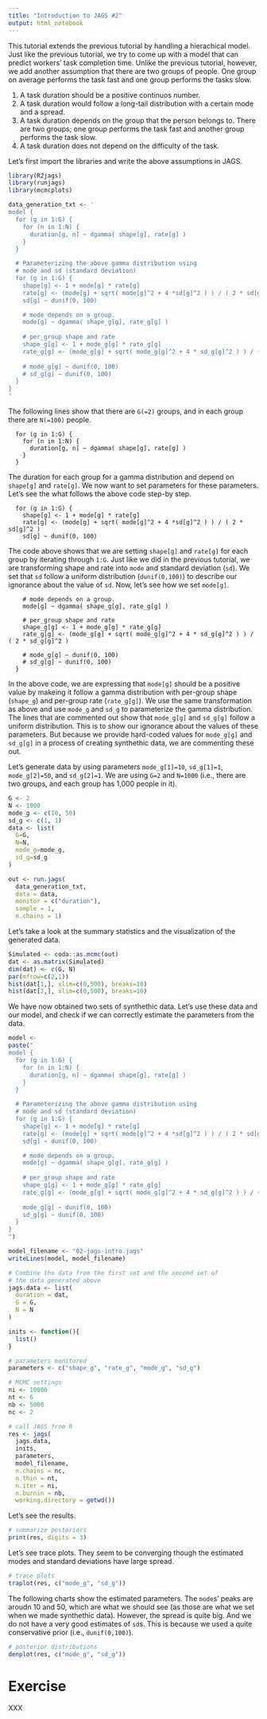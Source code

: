 ```yaml
---
title: "Introduction to JAGS #2"
output: html_notebook
---
```


This tutorial extends the previous tutorial by handling a hierachical model. Just like the previous tutorial, we try to come up with a model that can predict workers' task completion time. Unlike the previous tutorial, however, we add another assumption that there are two groups of people. One group on average performs the task fast and one group performs the tasks slow.

1. A task duration should be a positive continuos number.
2. A task duration would follow a long-tail distribution with a certain mode and a spread.
3. A task duration depends on the group that the person belongs to. There are two groups; one group performs the task fast and another group performs the task slow.
4. A task duration does not depend on the difficulty of the task.

Let's first import the libraries and write the above assumptions in JAGS.
```r
library(R2jags)
library(runjags)
library(mcmcplots)

data_generation_txt <- '
model {
  for (g in 1:G) {
    for (n in 1:N) {
      duration[g, n] ~ dgamma( shape[g], rate[g] )
    }
  }

  # Parameterizing the above gamma distribution using
  # mode and sd (standard deviation)
  for (g in 1:G) {
    shape[g] <- 1 + mode[g] * rate[g]
    rate[g] <- (mode[g] + sqrt( mode[g]^2 + 4 *sd[g]^2 ) ) / ( 2 * sd[g]^2 )
    sd[g] ~ dunif(0, 100)

    # mode depends on a group.
    mode[g] ~ dgamma( shape_g[g], rate_g[g] )
  
    # per_group shape and rate
    shape_g[g] <- 1 + mode_g[g] * rate_g[g]
    rate_g[g] <- (mode_g[g] + sqrt( mode_g[g]^2 + 4 * sd_g[g]^2 ) ) / ( 2 * sd_g[g]^2 )
  
    # mode_g[g] ~ dunif(0, 100)
    # sd_g[g] ~ dunif(0, 100)
  }
}
'
```

The following lines show that there are `G(=2)` groups, and in each group there are `N(=100)` people. 
```{}
  for (g in 1:G) {
    for (n in 1:N) {
      duration[g, n] ~ dgamma( shape[g], rate[g] )
    }
  }
```

The duration for each group for a gamma distribution and depend on `shape[g]` and `rate[g]`. We now want to set parameters for these parameters. Let's see the what follows the above code step-by step.
```{}
  for (g in 1:G) {
    shape[g] <- 1 + mode[g] * rate[g]
    rate[g] <- (mode[g] + sqrt( mode[g]^2 + 4 *sd[g]^2 ) ) / ( 2 * sd[g]^2 )
    sd[g] ~ dunif(0, 100)
```

The code above shows that we are setting `shape[g]` and `rate[g]` for each group by iterating through `1:G`. Just like we did in the previous tutorial, we are transforming shape and rate into `mode` and standard deviation (`sd`). We set that `sd` follow a uniform distribution (`dunif(0,100)`) to describe our ignorance about the value of `sd`. Now, let's see how we set `mode[g]`.
```{}
    # mode depends on a group.
    mode[g] ~ dgamma( shape_g[g], rate_g[g] )
  
    # per_group shape and rate
    shape_g[g] <- 1 + mode_g[g] * rate_g[g]
    rate_g[g] <- (mode_g[g] + sqrt( mode_g[g]^2 + 4 * sd_g[g]^2 ) ) / ( 2 * sd_g[g]^2 )
  
    # mode_g[g] ~ dunif(0, 100)
    # sd_g[g] ~ dunif(0, 100)
  }
```

In the above code, we are expressing that `mode[g]` should be a positive value by makeing it follow a gamma distribution with per-group shape (`shape_g`) and per-group rate (`rate_g[g]`). We use the same transformation as above and use `mode_g` and `sd_g` to parameterize the gamma distribution. The lines that are commented out show that `mode_g[g]` and `sd_g[g]` follow a uniform distribution. This is to show our ignorance about the values of these parameters. But because we provide hard-coded values for `mode_g[g]` and `sd_g[g]` in a process of creating synthethic data, we are commenting these out.

Let's generate data by using parameters `mode_g[1]=10`, `sd_g[1]=1`, `mode_g[2]=50`, and `sd_g[2]=1`. We are using `G=2` and `N=1000` (i.e., there are two groups, and each group has 1,000 people in it).
```r
G <- 2
N <- 1000
mode_g <- c(10, 50)
sd_g <- c(1, 1)
data <- list(
  G=G,
  N=N,
  mode_g=mode_g,
  sd_g=sd_g
)

out <- run.jags(
  data_generation_txt, 
  data = data,
  monitor = c("duration"),
  sample = 1,
  n.chains = 1)

```

Let's take a look at the summary statistics and the visualization of the generated data.

```r
Simulated <- coda::as.mcmc(out)
dat <- as.matrix(Simulated)
dim(dat) <- c(G, N)
par(mfrow=c(2,1))
hist(dat[1,], xlim=c(0,500), breaks=10)
hist(dat[2,], xlim=c(0,500), breaks=10)

```

We have now obtained two sets of synthethic data. Let's use these data and our model, and check if we can correctly estimate the parameters from the data. 

```r
model <- 
paste("
model {
  for (g in 1:G) {
    for (n in 1:N) {
      duration[g, n] ~ dgamma( shape[g], rate[g] )
    }
  }

  # Parameterizing the above gamma distribution using
  # mode and sd (standard deviation)
  for (g in 1:G) {
    shape[g] <- 1 + mode[g] * rate[g]
    rate[g] <- (mode[g] + sqrt( mode[g]^2 + 4 *sd[g]^2 ) ) / ( 2 * sd[g]^2 )
    sd[g] ~ dunif(0, 100)

    # mode depends on a group.
    mode[g] ~ dgamma( shape_g[g], rate_g[g] )
  
    # per_group shape and rate
    shape_g[g] <- 1 + mode_g[g] * rate_g[g]
    rate_g[g] <- (mode_g[g] + sqrt( mode_g[g]^2 + 4 * sd_g[g]^2 ) ) / ( 2 * sd_g[g]^2 )
  
    mode_g[g] ~ dunif(0, 100)
    sd_g[g] ~ dunif(0, 100)
  }
}
")

model_filename <- "02-jags-intro.jags"
writeLines(model, model_filename)

# Combine the data from the first set and the second set of 
# the data generated above
jags.data <- list(
  duration = dat,
  G = G,
  N = N
)

inits <- function(){
  list()
} 

# parameters monitored
parameters <- c("shape_g", "rate_g", "mode_g", "sd_g")

# MCMC settings
ni <- 10000
nt <- 6
nb <- 5000
nc <- 2

# call JAGS from R
res <- jags(
  jags.data, 
  inits, 
  parameters, 
  model_filename, 
  n.chains = nc, 
  n.thin = nt, 
  n.iter = ni, 
  n.burnin = nb, 
  working.directory = getwd())


```

Let's see the results.
```r
# summarize posteriors
print(res, digits = 3)
```

Let's see trace plots. They seem to be converging though the estimated modes and standard deviations have large spread. 
```r
# trace plots
traplot(res, c("mode_g", "sd_g"))
```

The following charts show the estimated parameters. The `mode`s' peaks are aroudn 10 and 50, which are what we should see (as those are what we set when we made synthethic data). However, the spread is quite big. And we do not have a very good estimates of `sd`s. This is because we used a quite conservative prior (i.e., `dunif(0,100)`).
```r
# posterior distributions
denplot(res, c("mode_g", "sd_g"))
```

# Exercise
XXX